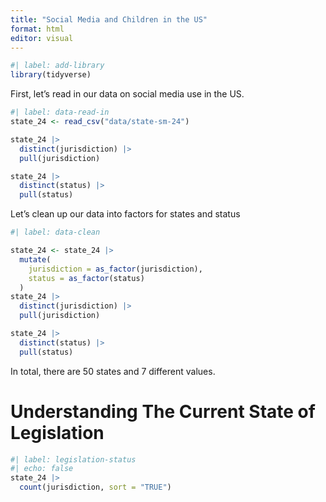 ```yaml
---
title: "Social Media and Children in the US"
format: html
editor: visual
---
```


```r
#| label: add-library
library(tidyverse)
```

First, let's read in our data on social media use in the US.

```r
#| label: data-read-in
state_24 <- read_csv("data/state-sm-24") 

state_24 |> 
  distinct(jurisdiction) |> 
  pull(jurisdiction)

state_24 |> 
  distinct(status) |> 
  pull(status)
```

Let's clean up our data into factors for states and status

```r
#| label: data-clean

state_24 <- state_24 |> 
  mutate(
    jurisdiction = as_factor(jurisdiction),
    status = as_factor(status)
  )
state_24 |> 
  distinct(jurisdiction) |> 
  pull(jurisdiction)

state_24 |> 
  distinct(status) |> 
  pull(status)
```

In total, there are 50 states and 7 different values.

# Understanding The Current State of Legislation

```r
#| label: legislation-status
#| echo: false
state_24 |> 
  count(jurisdiction, sort = "TRUE")

```
